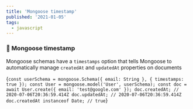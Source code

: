 ```yaml
---
title: 'Mongoose timestamp'
published: '2021-01-05'
tags:
  - javascript
---
```


### 🦡 Mongoose timestamp

Mongoose schemas have a `timestamps` option that tells Mongoose to automatically manage `createdAt` and `updatedAt` properties on documents

<CodeBlock language="js">{`
const userSchema = mongoose.Schema({
  email: String
}, { timestamps: true });
const User = mongoose.model('User', userSchema);
const doc = await User.create({ email: 'test@google.com' });
doc.createdAt; // 2020-07-06T20:36:59.414Z
doc.updatedAt; // 2020-07-06T20:36:59.414Z
doc.createdAt instanceof Date; // true
`}</CodeBlock>
